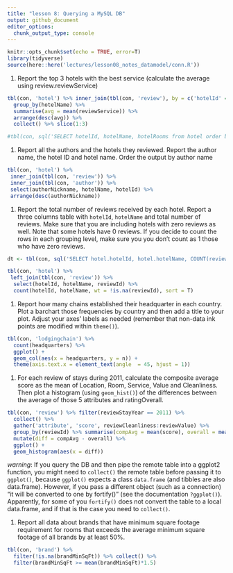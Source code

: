 ```yaml
---
title: "lesson 8: Querying a MySQL DB"
output: github_document
editor_options: 
  chunk_output_type: console
---
```


```r
knitr::opts_chunk$set(echo = TRUE, error=T)
library(tidyverse)
source(here::here('lectures/lesson08_notes_datamodel/conn.R'))
```

#. Report the top 3 hotels with the best service (calculate the average using review.reviewService)

```r
tbl(con, 'hotel') %>% inner_join(tbl(con, 'review'), by = c('hotelId' = 'hotelId')) %>% 
  group_by(hotelName) %>% 
  summarise(avg = mean(reviewService)) %>% 
  arrange(desc(avg)) %>% 
  collect() %>% slice(1:3)

#tbl(con, sql('SELECT hotelId, hotelName, hotelRooms from hotel order by hotelRooms desc limit 3'))
```


#. Report all the authors and the hotels they reviewed. Report the author name, the hotel ID and hotel name. Order the output by author name

```r
tbl(con, 'hotel') %>%
 inner_join(tbl(con, 'review')) %>%
 inner_join(tbl(con, 'author')) %>%
 select(authorNickname, hotelName, hotelId) %>%
 arrange(desc(authorNickname))

```


#. Report the total number of reviews received by each hotel. Report a three columns table with `hotelId`, `hotelName` and total number of reviews. Make sure that you are including hotels with zero reviews as well. Note that some hotels have 0 reviews. If you decide to count the rows in each grouping level, make sure you you don't count as 1 those who have zero reviews.

```r
dt <- tbl(con, sql('SELECT hotel.hotelId, hotel.hotelName, COUNT(reviewId) FROM hotel, review WHERE hotel.hotelId = review.hotelId GROUP BY review.hotelId'))

tbl(con, 'hotel') %>%
 left_join(tbl(con, 'review')) %>%
  select(hotelId, hotelName, reviewId) %>% 
  count(hotelId, hotelName, wt = !is.na(reviewId), sort = T)
```


#. Report how many chains established their headquarter in each country. Plot a barchart those frequencies by country and then add a title to your plot. Adjust your axes' labels as needed (remember that non-data ink points are modified within `theme()`).

```r
tbl(con, 'lodgingchain') %>% 
  count(headquarters) %>% 
  ggplot() +
  geom_col(aes(x = headquarters, y = n)) +
  theme(axis.text.x = element_text(angle  = 45, hjust = 1))
```


#. For each review of stays during 2011, calculate the composite average score as the mean of Location, Room, Service, Value and Cleanliness. Then plot a histogram (using `geom_hist()`) of the differences between the average of those 5 attributes and ratingOverall.

```r
tbl(con, 'review') %>% filter(reviewStayYear == 2011) %>% 
  collect() %>% 
  gather('attribute', 'score', reviewCleanliness:reviewValue) %>% 
  group_by(reviewId) %>% summarise(compAvg = mean(score), overall = mean(reviewOverall)) %>% 
  mutate(diff = compAvg - overall) %>% 
  ggplot() +
  geom_histogram(aes(x = diff))
```

*warning*: If you query the DB and then pipe the remote table into a ggplot2 function, you might need to `collect()` the remote table before passing it to `ggplot()`, because `ggplot()` expects a class `data.frame` (and tibbles are also data.frame). However, if you pass a different object (such as a connection) "it will be converted to one by fortify()" (see the documentation `?ggplot()`). 
Apparently, for some of you `fortify()` does not convert the table to a local data.frame, and if that is the case you need to `collect()`.


#. Report all data about brands that have minimum square footage requirement for rooms that exceeds the average minimum square footage of all brands by at least 50%.

```r
tbl(con, 'brand') %>% 
  filter(!is.na(brandMinSqFt)) %>% collect() %>% 
  filter(brandMinSqFt >= mean(brandMinSqFt)*1.5)
```




